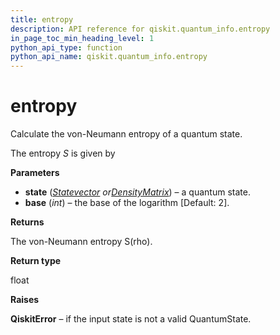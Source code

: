 ```yaml
---
title: entropy
description: API reference for qiskit.quantum_info.entropy
in_page_toc_min_heading_level: 1
python_api_type: function
python_api_name: qiskit.quantum_info.entropy
---
```


# entropy

<Function id="qiskit.quantum_info.entropy" name="entropy" isDedicatedPage={true} github="https://github.com/qiskit/qiskit/tree/stable/0.14/qiskit/quantum_info/states/measures.py" signature="entropy(state, base=2)">
  Calculate the von-Neumann entropy of a quantum state.

  The entropy $S$ is given by

  **Parameters**

  *   **state** ([*Statevector*](qiskit.quantum_info.Statevector "qiskit.quantum_info.Statevector")  *or*[*DensityMatrix*](qiskit.quantum_info.DensityMatrix "qiskit.quantum_info.DensityMatrix")) – a quantum state.
  *   **base** (*int*) – the base of the logarithm \[Default: 2].

  **Returns**

  The von-Neumann entropy S(rho).

  **Return type**

  float

  **Raises**

  **QiskitError** – if the input state is not a valid QuantumState.
</Function>

